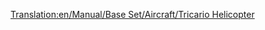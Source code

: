 [[Translation:en/Manual/Base Set/Aircraft/Tricario Helicopter]]
{{en/Manual/Base Set/Aircraft/Aircraft|Cost=30.761 (61,522)
|Speed=322 kph (200 MPH)
|Annual=2.278 (4,556)
|Designed=1957
|Lifespan=20
|Capacity=40 passengers & 15 bags of mail
|Description=The Tricario Helicopter is the first helicopter.
|Real-life=Sikorsky Helicopter (Model unknown)
}}